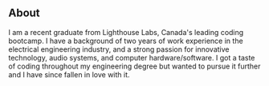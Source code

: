 ## About

I am a recent graduate from Lighthouse Labs, Canada's leading coding bootcamp. I have a background of two years of work experience in the electrical engineering industry, and a strong passion for innovative technology, audio systems, and computer hardware/software. I got a taste of coding throughout my engineering degree but wanted to pursue it further and I have since fallen in love with it.